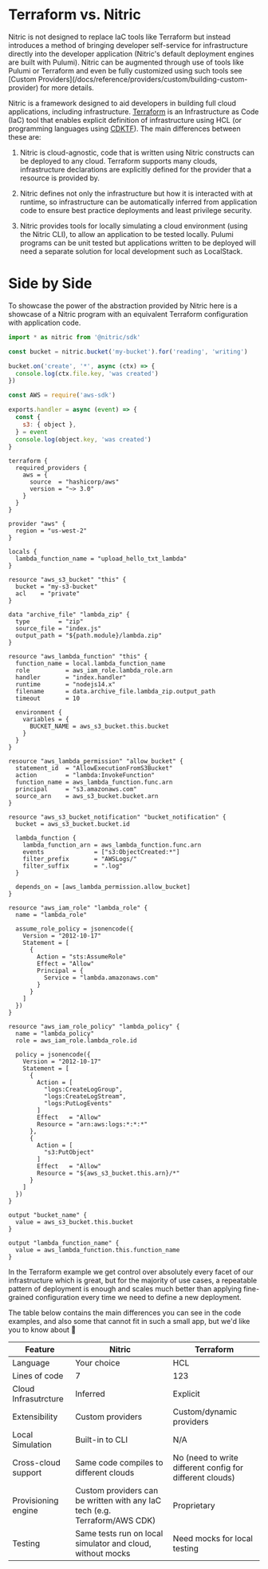 
# Terraform vs. Nitric

<Note>
  Nitric is not designed to replace IaC tools like Terraform but instead
  introduces a method of bringing developer self-service for infrastructure
  directly into the developer application (Nitric's default deployment engines
  are built with Pulumi). Nitric can be augmented through use of tools like
  Pulumi or Terraform and even be fully customized using such tools see [Custom
  Providers](/docs/reference/providers/custom/building-custom-provider) for more
  details.
</Note>

Nitric is a framework designed to aid developers in building full cloud applications, including infrastructure. [Terraform](https://www.terraform.io/) is an Infrastructure as Code (IaC) tool that enables explicit definition of infrastructure using HCL (or programming languages using [CDKTF](https://developer.hashicorp.com/terraform/cdktf)). The main differences between these are:

1. Nitric is cloud-agnostic, code that is written using Nitric constructs can be deployed to any cloud. Terraform supports many clouds, infrastructure declarations are explicitly defined for the provider that a resource is provided by.

2. Nitric defines not only the infrastructure but how it is interacted with at runtime, so infrastructure can be automatically inferred from application code to ensure best practice deployments and least privilege security.

3. Nitric provides tools for locally simulating a cloud environment (using the Nitric CLI), to allow an application to be tested locally. Pulumi programs can be unit tested but applications written to be deployed will need a separate solution for local development such as LocalStack.

# Side by Side

To showcase the power of the abstraction provided by Nitric here is a showcase of a Nitric program with an equivalent Terraform configuration with application code.

<CodeGroup compare>

```javascript {{title: 'Nitric', label: 'handle.ts' }}
import * as nitric from '@nitric/sdk'

const bucket = nitric.bucket('my-bucket').for('reading', 'writing')

bucket.on('create', '*', async (ctx) => {
  console.log(ctx.file.key, 'was created')
})
```

```javascript {{title: 'Terraform', label: 'src/index.js'}}
const AWS = require('aws-sdk')

exports.handler = async (event) => {
  const {
    s3: { object },
  } = event
  console.log(object.key, 'was created')
}
```

```hcl {{title: 'Terraform', label: 'main.tf'}}
terraform {
  required_providers {
    aws = {
      source  = "hashicorp/aws"
      version = "~> 3.0"
    }
  }
}

provider "aws" {
  region = "us-west-2"
}

locals {
  lambda_function_name = "upload_hello_txt_lambda"
}

resource "aws_s3_bucket" "this" {
  bucket = "my-s3-bucket"
  acl    = "private"
}

data "archive_file" "lambda_zip" {
  type        = "zip"
  source_file = "index.js"
  output_path = "${path.module}/lambda.zip"
}

resource "aws_lambda_function" "this" {
  function_name = local.lambda_function_name
  role          = aws_iam_role.lambda_role.arn
  handler       = "index.handler"
  runtime       = "nodejs14.x"
  filename      = data.archive_file.lambda_zip.output_path
  timeout       = 10

  environment {
    variables = {
      BUCKET_NAME = aws_s3_bucket.this.bucket
    }
  }
}

resource "aws_lambda_permission" "allow_bucket" {
  statement_id  = "AllowExecutionFromS3Bucket"
  action        = "lambda:InvokeFunction"
  function_name = aws_lambda_function.func.arn
  principal     = "s3.amazonaws.com"
  source_arn    = aws_s3_bucket.bucket.arn
}

resource "aws_s3_bucket_notification" "bucket_notification" {
  bucket = aws_s3_bucket.bucket.id

  lambda_function {
    lambda_function_arn = aws_lambda_function.func.arn
    events              = ["s3:ObjectCreated:*"]
    filter_prefix       = "AWSLogs/"
    filter_suffix       = ".log"
  }

  depends_on = [aws_lambda_permission.allow_bucket]
}

resource "aws_iam_role" "lambda_role" {
  name = "lambda_role"

  assume_role_policy = jsonencode({
    Version = "2012-10-17"
    Statement = [
      {
        Action = "sts:AssumeRole"
        Effect = "Allow"
        Principal = {
          Service = "lambda.amazonaws.com"
        }
      }
    ]
  })
}

resource "aws_iam_role_policy" "lambda_policy" {
  name = "lambda_policy"
  role = aws_iam_role.lambda_role.id

  policy = jsonencode({
    Version = "2012-10-17"
    Statement = [
      {
        Action = [
          "logs:CreateLogGroup",
          "logs:CreateLogStream",
          "logs:PutLogEvents"
        ]
        Effect   = "Allow"
        Resource = "arn:aws:logs:*:*:*"
      },
      {
        Action = [
          "s3:PutObject"
        ]
        Effect   = "Allow"
        Resource = "${aws_s3_bucket.this.arn}/*"
      }
    ]
  })
}

output "bucket_name" {
  value = aws_s3_bucket.this.bucket
}

output "lambda_function_name" {
  value = aws_lambda_function.this.function_name
}
```

</CodeGroup>

<Note>In the Terraform example we get control over absolutely every facet of our infrastructure which is great, but for the majority of use cases, a repeatable pattern of deployment is enough and scales much better than applying fine-grained configuration every time we need to define a new deployment.</Note>

The table below contains the main differences you can see in the code examples, and also some that cannot fit in such a small app, but we'd like you to know about 🙂

| Feature              | Nitric                                                                     | Terraform                                                |
| -------------------- | -------------------------------------------------------------------------- | -------------------------------------------------------- |
| Language             | Your choice                                                                | HCL                                                      |
| Lines of code        | 7                                                                          | 123                                                      |
| Cloud Infrasutrcture | Inferred                                                                   | Explicit                                                 |
| Extensibility        | Custom providers                                                           | Custom/dynamic providers                                 |
| Local Simulation     | Built-in to CLI                                                            | N/A                                                      |
| Cross-cloud support  | Same code compiles to different clouds                                     | No (need to write different config for different clouds) |
| Provisioning engine  | Custom providers can be written with any IaC tech (e.g. Terraform/AWS CDK) | Proprietary                                              |
| Testing              | Same tests run on local simulator and cloud, without mocks                 | Need mocks for local testing                             |
